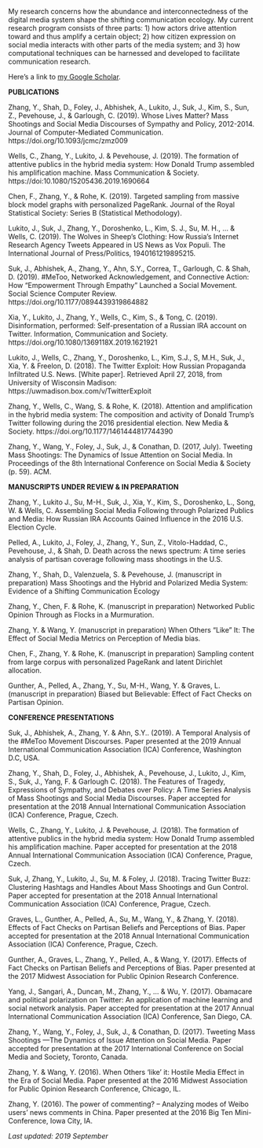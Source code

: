 <link rel="stylesheet" href="styles.css" type="text/css">

My research concerns how the abundance and interconnectedness of the digital media system shape the shifting communication ecology. My current research program consists of three parts: 1) how actors drive attention toward and thus amplify a certain object; 2) how citizen expression on social media interacts with other parts of the media system; and 3) how computational techniques can be harnessed and developed to facilitate communication research. 

Here's a link to [my Google Scholar](https://scholar.google.com/citations?user=OQqFZoEAAAAJ&hl=en).

**PUBLICATIONS**

Zhang, Y., Shah, D., Foley, J., Abhishek, A., Lukito, J., Suk, J., Kim, S., Sun, Z., Pevehouse, J., & Garlough, C. (2019). Whose Lives Matter? Mass Shootings and Social Media Discourses of Sympathy and Policy, 2012-2014. Journal of Computer-Mediated Communication. https://doi.org/10.1093/jcmc/zmz009 

Wells, C., Zhang, Y., Lukito, J. & Pevehouse, J. (2019). The formation of attentive publics in the hybrid media system: How Donald Trump assembled his amplification machine. Mass Communication & Society. https://doi:10.1080/15205436.2019.1690664

Chen, F., Zhang, Y., & Rohe, K. (2019). Targeted sampling from massive block model graphs with personalized PageRank. Journal of the Royal Statistical Society: Series B (Statistical Methodology).

Lukito, J., Suk, J., Zhang, Y., Doroshenko, L., Kim, S. J., Su, M. H., ... & Wells, C. (2019). The Wolves in Sheep’s Clothing: How Russia’s Internet Research Agency Tweets Appeared in US News as Vox Populi. The International Journal of Press/Politics, 1940161219895215.

Suk, J., Abhishek, A., Zhang, Y., Ahn, S.Y., Correa, T., Garlough, C. & Shah, D. (2019). #MeToo, Networked Acknowledgement, and Connective Action: How “Empowerment Through Empathy” Launched a Social Movement. Social Science Computer Review. https://doi.org/10.1177/0894439319864882 

Xia, Y., Lukito, J., Zhang, Y., Wells, C., Kim, S., & Tong, C. (2019). Disinformation, performed: Self-presentation of a Russian IRA account on Twitter. Information, Communication and Society. https://doi.org/10.1080/1369118X.2019.1621921 

Lukito, J., Wells, C., Zhang, Y., Doroshenko, L., Kim, S.J., S, M.H., Suk, J., Xia, Y. & Freelon, D. (2018). The Twitter Exploit: How Russian Propaganda Infiltrated U.S. News. [White paper]. Retrieved April 27, 2018, from University of Wisconsin Madison: https://uwmadison.box.com/v/TwitterExploit

Zhang, Y., Wells, C., Wang, S. & Rohe, K. (2018). Attention and amplification in the hybrid media system: The composition and activity of Donald Trump’s Twitter following during the 2016 presidential election. New Media & Society. https://doi.org/10.1177/1461444817744390

Zhang, Y., Wang, Y., Foley, J., Suk, J., & Conathan, D. (2017, July). Tweeting Mass Shootings: The Dynamics of Issue Attention on Social Media. In Proceedings of the 8th International Conference on Social Media & Society (p. 59). ACM.

**MANUSCRIPTS UNDER REVIEW & IN PREPARATION**

Zhang, Y., Lukito J., Su, M-H., Suk, J., Xia, Y., Kim, S., Doroshenko, L., Song, W. & Wells, C. Assembling Social Media Following through Polarized Publics and Media: How Russian IRA Accounts Gained Influence in the 2016 U.S. Election Cycle.

Pelled, A., Lukito, J., Foley, J., Zhang, Y., Sun, Z., Vitolo-Haddad, C., Pevehouse, J., & Shah, D. Death across the news spectrum: A time series analysis of partisan coverage following mass shootings in the U.S. 

Zhang, Y., Shah, D., Valenzuela, S. &  Pevehouse, J. (manuscript in preparation) Mass Shootings and the Hybrid and Polarized Media System: Evidence of a Shifting Communication Ecology

Zhang, Y., Chen, F. & Rohe, K. (manuscript in preparation) Networked Public Opinion Through as Flocks in a Murmuration.

Zhang, Y. & Wang, Y. (manuscript in preparation) When Others “Like” It: The Effect of Social Media Metrics on Perception of Media bias.

Chen, F., Zhang, Y. & Rohe, K. (manuscript in preparation) Sampling content from large corpus with personalized PageRank and latent Dirichlet allocation.

Gunther, A., Pelled, A., Zhang, Y., Su, M-H., Wang, Y. & Graves, L. (manuscript in preparation) Biased but Believable: Effect of Fact Checks on Partisan Opinion.


**CONFERENCE PRESENTATIONS**

Suk, J., Abhishek, A., Zhang, Y. & Ahn, S.Y.. (2019). A Temporal Analysis of the #MeToo Movement Discourses. Paper presented at the 2019 Annual International Communication Association (ICA) Conference, Washington D.C, USA.


Zhang, Y., Shah, D., Foley, J., Abhishek, A., Pevehouse, J., Lukito, J., Kim, S., Suk, J., Yang, F. & Garlough C. (2018). The Features of Tragedy, Expressions of Sympathy, and Debates over Policy: A Time Series Analysis of Mass Shootings and Social Media Discourses. Paper accepted for presentation at the 2018 Annual International Communication Association (ICA) Conference, Prague, Czech.

Wells, C., Zhang, Y., Lukito, J. & Pevehouse, J. (2018). The formation of attentive publics in the hybrid media system: How Donald Trump assembled his amplification machine. Paper accepted for presentation at the 2018 Annual International Communication Association (ICA) Conference, Prague, Czech.

Suk, J, Zhang, Y., Lukito, J., Su, M. & Foley, J. (2018). Tracing Twitter Buzz: Clustering Hashtags and Handles About Mass Shootings and Gun Control. Paper accepted for presentation at the 2018 Annual International Communication Association (ICA) Conference, Prague, Czech.

Graves, L., Gunther, A., Pelled, A., Su, M., Wang, Y., & Zhang, Y. (2018). Effects of Fact Checks on Partisan Beliefs and Perceptions of Bias. Paper accepted for presentation at the 2018 Annual International Communication Association (ICA) Conference, Prague, Czech.

Gunther, A., Graves, L., Zhang, Y., Pelled, A., & Wang, Y. (2017). Effects of Fact Checks on Partisan Beliefs and Perceptions of Bias. Paper presented at the 2017 Midwest Association for Public Opinion Research Conference.

Yang, J., Sangari, A., Duncan, M., Zhang, Y., ... & Wu, Y. (2017). Obamacare and political polarization on Twitter: An application of machine learning and social network analysis. Paper accepted for presentation at the 2017 Annual International Communication Association (ICA) Conference, San Diego, CA.

Zhang, Y., Wang, Y., Foley, J., Suk, J., & Conathan, D. (2017). Tweeting Mass Shootings —The Dynamics of Issue Attention on Social Media. Paper accepted for presentation at the 2017 International Conference on Social Media and Society, Toronto, Canada.

Zhang, Y. & Wang, Y. (2016). When Others ‘like’ it: Hostile Media Effect in the Era of Social Media. Paper presented at the 2016 Midwest Association for Public Opinion Research Conference, Chicago, IL.

Zhang, Y. (2016). The power of commenting? – Analyzing modes of Weibo users’ news comments in China. Paper presented at the 2016 Big Ten Mini-Conference, Iowa City, IA.

*Last updated: 2019 September*